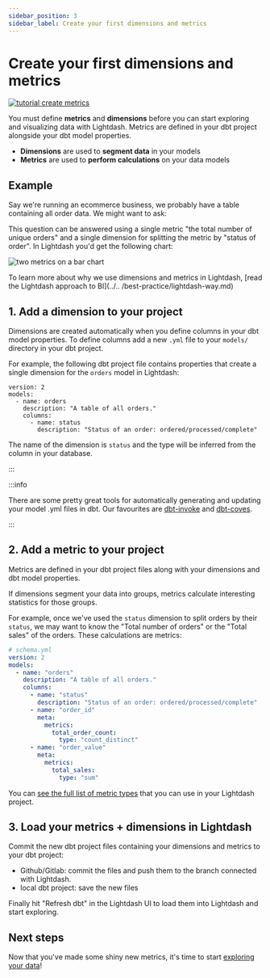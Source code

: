 ```yaml
---
sidebar_position: 3
sidebar_label: Create your first dimensions and metrics
---
```


# Create your first dimensions and metrics

[![tutorial create metrics](./assets/tutorial_adding_metrics.png)]({https://www.loom.com/share/6b8d3d5ccc644fa8bf68ffb754cbb783} "Tutorial - Create your first dimensions and metrics")


You must define **metrics** and **dimensions** before you can start exploring and visualizing data with Lightdash.
Metrics are defined in your dbt project alongside your dbt model properties.

* **Dimensions** are used to **segment data** in your models
* **Metrics** are used to **perform calculations** on your data models

## Example

Say we're running an ecommerce business, we probably have a table containing all order data. We might want to
ask:

<div style={{textAlign: 'center', paddingBottom: 30, paddingTop: 10}}>
  <DataQuestion width="70%"/>
</div>

This question can be answered using a single metric "the total number of unique orders" and a single dimension for
splitting the metric by "status of order". In Lightdash you'd get the following chart:

![two metrics on a bar chart](./assets/metric-on-bar-chart.png)

To learn more about why we use dimensions and metrics in Lightdash, [read the Lightdash approach to BI](../..
/best-practice/lightdash-way.md)

## 1. Add a dimension to your project

Dimensions are created automatically when you define columns in your dbt model properties. To define columns add a
new `.yml` file to your `models/` directory in your dbt project.

For example, the following dbt project file contains properties that create a single dimension for the `orders` model in Lightdash:
```
version: 2
models:
  - name: orders
    description: "A table of all orders."
    columns:
      - name: status
        description: "Status of an order: ordered/processed/complete"
```

The name of the dimension is `status` and the type will be inferred from the column in your database.

:::

:::info

There are some pretty great tools for automatically generating and updating your model .yml files in dbt. Our favourites are [dbt-invoke](https://pypi.org/project/dbt-invoke/) and [dbt-coves](https://pypi.org/project/dbt-coves/).

:::

## 2. Add a metric to your project

Metrics are defined in your dbt project files along with your dimensions and dbt model properties.

If dimensions segment your data into groups, metrics calculate interesting statistics for those groups.

For example, once we've used the `status` dimension to split orders by their `status`, we may want to know the
"Total number of orders" or the "Total sales" of the orders. These calculations are metrics:

```yaml
# schema.yml
version: 2
models:
  - name: "orders"
    description: "A table of all orders."
    columns:
      - name: "status"
        description: "Status of an order: ordered/processed/complete"
      - name: "order_id"
        meta:
          metrics:
            total_order_count:
              type: "count_distinct"
      - name: "order_value"
        meta:
          metrics:
            total_sales:
              type: "sum"
```
You can [see the full list of metric types](https://docs.lightdash.com/references/metrics) that you can use in your Lightdash project.

## 3. Load your metrics + dimensions in Lightdash

Commit the new dbt project files containing your dimensions and metrics to your dbt project:

* Github/Gitlab: commit the files and push them to the branch connected with Lightdash.
* local dbt project: save the new files

Finally hit "Refresh dbt" in the Lightdash UI to load them into Lightdash and start exploring.

## Next steps

Now that you've made some shiny new metrics, it's time to start [exploring your data](https://docs.lightdash.com/get-started/exploring-data/using-explores)!
